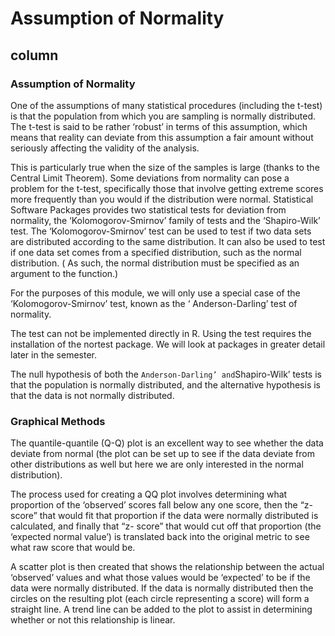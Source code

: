 
Assumption of Normality
===========================================================

column{.tabset}
--------------------------------

<h3> Assumption of Normality </h3>

One of the assumptions of many statistical procedures (including the t-test) is that the population from which you are sampling is normally distributed. The t-test is said to be rather ‘robust’ in terms of this 
assumption, which means that reality can deviate from this assumption a fair amount without seriously affecting the validity of the analysis. 
<p> 
This is particularly true when the size of the samples is large (thanks to the Central Limit Theorem). Some deviations from normality can pose a problem for the t-test, specifically those that involve getting extreme 
scores more frequently than you would if the distribution were normal. Statistical Software Packages provides two statistical tests for deviation 
from normality, the 'Kolomogorov-Smirnov' family of tests and the 'Shapiro-Wilk' test. The 'Kolomogorov-Smirnov' test can be used to test if two data sets are distributed according to the same distribution. It can also be used to test if one data set comes from a specified distribution, such as the normal distribution. ( As such, the normal distribution must be specified as an  argument to the function.) 
<p>
For the purposes of this module, we will only use a special case of the 'Kolomogorov-Smirnov' test, known as the ‘ Anderson-Darling' test of 
normality. 
<p>
The \textit{\textbf{Anderson-Darling}} test can not be implemented directly in R. Using the test requires the installation of the nortest package. We will look at 
packages in greater detail later in the semester. 
<p> 
The null hypothesis of both the `Anderson-Darling’ and `Shapiro-Wilk’ tests is that the population is normally distributed, and the alternative 
hypothesis is that the data is not normally distributed. 



 
 
### Graphical Methods 
<p> 
The quantile-quantile (Q-Q) plot is an excellent way to see whether the data deviate from normal (the plot can be set up to see if the data 
deviate from other distributions as well but here we are only interested in the normal distribution). 
<p>The process used for creating a QQ plot involves determining what proportion of the 'observed' scores fall below any one score, then the “z- 
score” that would fit that proportion if the data were normally distributed is calculated, and finally that “z- score” that would cut off that proportion 
(the 'expected normal value') is translated back into the original metric to see what raw score that would be. 
 
<p>A scatter plot is then created that shows the relationship between the actual 'observed' values and what those values would be 'expected' to be 
if the data were normally distributed. If the data is normally distributed then the circles on the resulting plot (each circle representing a score) will form a straight line. 
A trend line can be added to the plot to assist in determining whether or not this relationship is linear. 

